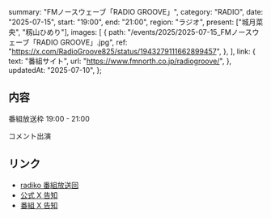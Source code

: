   summary: "FMノースウェーブ「RADIO GROOVE」",
  category: "RADIO",
  date: "2025-07-15",
  start: "19:00",
  end: "21:00",
  region: "ラジオ",
  present: ["城月菜央", "籾山ひめり"],
  images: [
    {
      path: "/events/2025/2025-07-15_FMノースウェーブ「RADIO GROOVE」.jpg",
      ref: "https://x.com/RadioGroove825/status/1943279111662899457",
    },
  ],
  link: {
    text: "番組サイト",
    url: "https://www.fmnorth.co.jp/radiogroove/",
  },
  updatedAt: "2025-07-10",
};

## 内容

番組放送枠 19:00 - 21:00

コメント出演

## リンク

- [radiko 番組放送回](https://radiko.jp/share/?sid=NORTHWAVE&t=20250715190000)
- [公式 X 告知](https://x.com/takanenofficial/status/1943267755131834778)
- [番組 X 告知](https://x.com/RadioGroove825/status/1943279111662899457)
